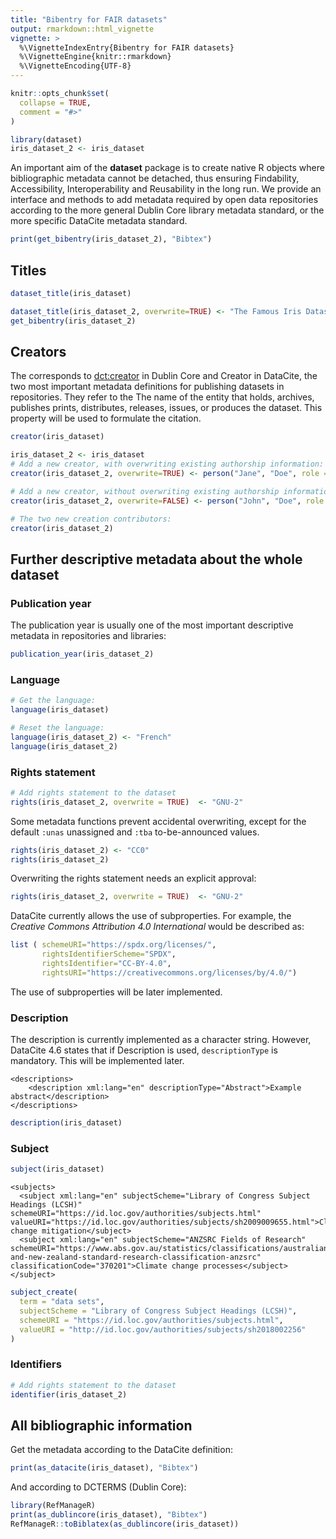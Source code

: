 ```yaml
---
title: "Bibentry for FAIR datasets"
output: rmarkdown::html_vignette
vignette: >
  %\VignetteIndexEntry{Bibentry for FAIR datasets}
  %\VignetteEngine{knitr::rmarkdown}
  %\VignetteEncoding{UTF-8}
---
```


```r
knitr::opts_chunk$set(
  collapse = TRUE,
  comment = "#>"
)
```

```r
library(dataset)
iris_dataset_2 <- iris_dataset
```

An important aim of the **dataset** package is to create native R objects where bibliographic metadata cannot be detached, thus ensuring Findability, Accessibility, Interoperability and Reusability in the long run. We provide an interface and methods to add metadata required by open data repositories according to the more general Dublin Core library metadata standard, or the more specific DataCite metadata standard.

```r
print(get_bibentry(iris_dataset_2), "Bibtex")
```

## Titles

```r
dataset_title(iris_dataset)
```

```r
dataset_title(iris_dataset_2, overwrite=TRUE) <- "The Famous Iris Dataset"
get_bibentry(iris_dataset_2)
```
## Creators

The \code{Creator} corresponds to [dct:creator](https://www.dublincore.org/specifications/dublin-core/dcmi-terms/elements11/creator/)
in Dublin Core and Creator in DataCite, the two most important metadata definitions for publishing datasets in repositories. They refer to the The name of the entity that holds, archives, publishes prints, distributes, releases, issues, or produces the dataset. This property will be used to
formulate the citation.

```r
creator(iris_dataset)
```
```r
iris_dataset_2 <- iris_dataset
# Add a new creator, with overwriting existing authorship information:
creator(iris_dataset_2, overwrite=TRUE) <- person("Jane", "Doe", role = "aut")

# Add a new creator, without overwriting existing authorship information:
creator(iris_dataset_2, overwrite=FALSE) <- person("John", "Doe", role = "ctb")

# The two new creation contributors:
creator(iris_dataset_2)
```


## Further descriptive metadata about the whole dataset

### Publication year

The publication year is usually one of the most important descriptive metadata in repositories and libraries:

```r
publication_year(iris_dataset_2)
```

### Language

```r
# Get the language:
language(iris_dataset)

# Reset the language:
language(iris_dataset_2) <- "French"
language(iris_dataset_2)
```
### Rights statement


```r
# Add rights statement to the dataset
rights(iris_dataset_2, overwrite = TRUE)  <- "GNU-2"
```

Some metadata functions prevent accidental overwriting, except for the default `:unas` unassigned and `:tba` to-be-announced values.

```r
rights(iris_dataset_2) <- "CC0"
rights(iris_dataset_2)
```

Overwriting the rights statement needs an explicit approval:

```r
rights(iris_dataset_2, overwrite = TRUE)  <- "GNU-2"
```

DataCite currently allows the use of subproperties. For example, the _Creative Commons Attribution 4.0 International_ would be described as: 

```r
list ( schemeURI="https://spdx.org/licenses/",
       rightsIdentifierScheme="SPDX",
       rightsIdentifier="CC-BY-4.0",
       rightsURI="https://creativecommons.org/licenses/by/4.0/")
```
The use of subproperties will be later implemented.

### Description

The description is currently implemented as a character string.  However, 
DataCite 4.6 states that if Description is used, `descriptionType` is mandatory.
This will be implemented later.

```
<descriptions>
    <description xml:lang="en" descriptionType="Abstract">Example abstract</description>
</descriptions>
```
```r
description(iris_dataset)
```


### Subject

```r
subject(iris_dataset)
```


```
<subjects>
  <subject xml:lang="en" subjectScheme="Library of Congress Subject Headings (LCSH)" schemeURI="https://id.loc.gov/authorities/subjects.html" valueURI="https://id.loc.gov/authorities/subjects/sh2009009655.html">Climate change mitigation</subject>
  <subject xml:lang="en" subjectScheme="ANZSRC Fields of Research" schemeURI="https://www.abs.gov.au/statistics/classifications/australian-and-new-zealand-standard-research-classification-anzsrc" classificationCode="370201">Climate change processes</subject>
</subject>
```

```r
subject_create(
  term = "data sets", 
  subjectScheme = "Library of Congress Subject Headings (LCSH)", 
  schemeURI = "https://id.loc.gov/authorities/subjects.html",
  valueURI = "http://id.loc.gov/authorities/subjects/sh2018002256"
)
```


### Identifiers

```r
# Add rights statement to the dataset
identifier(iris_dataset_2)
```
## All bibliographic information

Get the metadata according to the DataCite definition:

```r
print(as_datacite(iris_dataset), "Bibtex")
```

And according to DCTERMS (Dublin Core):


```r
library(RefManageR)
print(as_dublincore(iris_dataset), "Bibtex")
RefManageR::toBiblatex(as_dublincore(iris_dataset))
```

